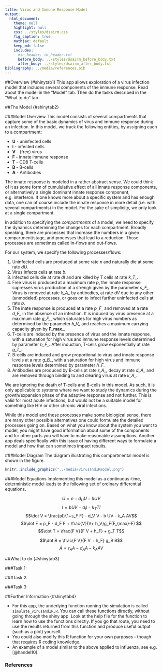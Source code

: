 ```yaml
---
title: Virus and Immune Response Model
output:
  html_document:
    theme: null
    highlight: null
    css: ../styles/dsairm.css
    fig_caption: true
    mathjax: default 
    keep_md: false
    includes:
      #in_header: in_header.txt
      before_body: ../styles/dsairm_before_body.txt
      after_body: ../styles/dsairm_after_body.txt 
bibliography: ../media/references.bib
---
```


##Overview {#shinytab1}
This app allows exploration of a virus infection model that includes several components of the immune response. Read about the model in the "Model" tab. Then do the tasks described in the "What to do" tab.


##The Model {#shinytab2}

###Model Overview
This model consists of several compartments that capture some of the basic dynamics of virus and immune response during an infection. In this model, we track the following entities, by assigning each to a compartment:

* **U** - uninfected cells 
* **I** - infected cells
* **V** - (free) virus
* **F** - innate immune response
* **T** - CD8 T-cells
* **B** - B-cells
* **A** - Antibodies

The innate response is modeled in a rather abstract sense. We could think of it as some form of cumululative effect of all innate response components, or alternatively a single dominant innate response component, e.g. interferon. If one knows more about a specific system and has enough data, one can of course include the innate response in more detail (i.e. with several compartments) in the model. For the sake of simplicity, we only look at a single compartment.

In addition to specifying the *compartments* of a model, we need to specify the dynamics determining the changes for each compartment. Broadly speaking, there are processes that increase the numbers in a given compartment/stage, and processes that lead to a reduction. Those processes are sometimes called in-flows and out-flows. 

For our system, we specify the following processes/flows: 

1. Uninfected cells are produced at some rate _n_ and naturally die at some rate _dU_.
2. Virus infects cells at rate _b_.
3. Infected cells die at rate _dI_ and are killed by T cells at rate *k_T_*.
4. Free virus is produced at a maximum rate _p_, the innate response supresses virus production at a strengh given by the parameter *s_F_*. Virus is removed at rate *k_A_* by antibodies, at rate _dV_ due to any other (unmodeled) processes, or goes on to infect further uninfected cells at rate _b_. 
5. The inate response is produced at a rate *p_F_* and removed at a rate *d_F_* in the absence of an infection. It is induced by virus presence at a maximum rate *g_F_*, which saturates for high virus numbers as determined by the parameter *h_V_* and reaches a maximum carrying capacity given by **F_max_**.
6. T-cells are induced by the presence of virus and the innate response, with a saturation for high virus and immune response levels determined by parameter *h_F_*. After induction, T-cells grow exponentially at rate *g_T_*.
7. B-cells are induced and grow proportional to virus and innate response levels at a rate *g_B_*, with a saturation for high virus and immune response levels determined by parameter *h_F_*
8. Antibodies are produced by B-cells at rate *r_A_*, decay at rate *d_A_* and are removed through binding to and clearing virus at rate *k_A_*.

We are ignoring the death of T-cells and B-cells in this model. As such, it is only applicable to systems where we want to study the dynamics during the growth/expansion phase of the adaptive response and not further. This is valid for most acute infections, but would not be a suitable model for something like HIV or other chronic viral infections.

While this model and these processes make some biological sense, there are many other possible alternatives one could formulate the detailed processes going on. Based on what you know about the system you want to model, you might have good information about some of the components and for other parts you will have to make reasonable assumptions. Another app deals specifically with this issue of having different ways to formulate a model and how that can sometimes impact results.



###Model Diagram
The diagram illustrating this compartmental model is shown in the figure.


```r
knitr::include_graphics("../media/virusandIRmodel.png")
```


###Model Equations
Implementing this model as a continuous-time, deterministic model leads to the following set of ordinary differential equations. 

$$\dot U = n - d_U U - bUV$$ 
$$\dot I = bUV - d_I I - k_T T I$$
$$\dot V = \frac{pI}{1+s_F F} - d_V V - b UV - k_A AV$$
$$\dot F = p_F - d_F F + \frac{V}{V+ h_V}g_F(F_{max}-F) $$ 
$$\dot T = \frac{F V}{F V + h_F} + g_T T$$

$$\dot B = \frac{F V}{F V + h_F} g_B B$$
$$\dot A = r_A A - d_A A - k_A A V$$

    


##What to do {#shinytab3}

###Task 1: 

###Task 2: 

###Task 3: 





##Further Information {#shinytab4}

* For this app, the underlying function running the simulation is called `simulate_virusandIR.R`. You can call these functions directly, without going through the shiny app. Look at the help file for the function to learn how to use the functions directly. If you go that route, you need to use the results returned from this function and produce useful output (such as a plot) yourself. 
* You could also modify this R function for your own purposes - though that requires R coding knowledge.
* An example of a model similar to the above applied to influenza, see e.g. [@handel10]. 


### References


